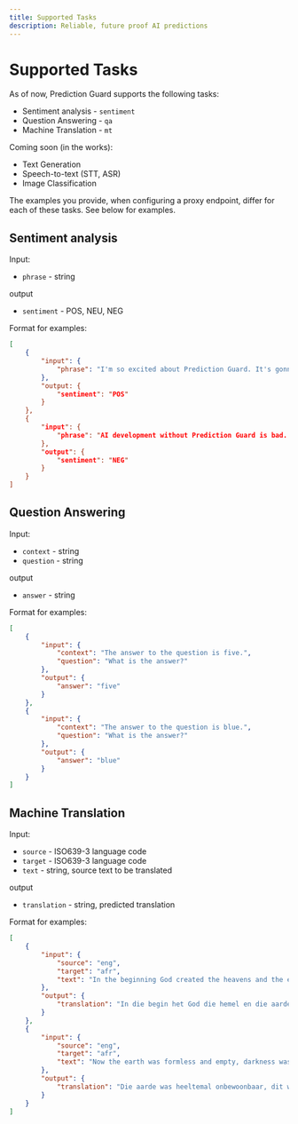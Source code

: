 ```yaml
---
title: Supported Tasks
description: Reliable, future proof AI predictions
---
```


# Supported Tasks

As of now, Prediction Guard supports the following tasks:

- Sentiment analysis - `sentiment`
- Question Answering - `qa`
- Machine Translation - `mt`

Coming soon (in the works):

- Text Generation
- Speech-to-text (STT, ASR)
- Image Classification

The examples you provide, when configuring a proxy endpoint, differ for each of these tasks. See below for examples. 

## Sentiment analysis

Input:

- `phrase` - string

output

- `sentiment` - POS, NEU, NEG

Format for examples:

```json copy
[
    {
        "input": {
            "phrase": "I'm so excited about Prediction Guard. It's gonna be awesome!"
        },
        "output: {
            "sentiment": "POS"
        }
    },
    {
        "input": {
            "phrase": "AI development without Prediction Guard is bad. It's really terrible."
        },
        "output": {
            "sentiment": "NEG"
        }
    }
]
```

## Question Answering

Input:

- `context` - string
- `question` - string

output

- `answer` - string

Format for examples:

```json copy
[
    {
        "input": {
            "context": "The answer to the question is five.",
            "question": "What is the answer?"
        },
        "output": {
            "answer": "five"
        }
    },
    {
        "input": {
            "context": "The answer to the question is blue.",
            "question": "What is the answer?"
        },
        "output": {
            "answer": "blue"
        }
    }
]
```

## Machine Translation

Input:

- `source` - ISO639-3 language code
- `target` - ISO639-3 language code
- `text` - string, source text to be translated

output

- `translation` - string, predicted translation

Format for examples:

```json copy
[
    {
        "input": {
            "source": "eng",
            "target": "afr",
            "text": "In the beginning God created the heavens and the earth."
        },
        "output": {
            "translation": "In die begin het God die hemel en die aarde geskep."
        }
    },
    {
        "input": {
            "source": "eng",
            "target": "afr",
            "text": "Now the earth was formless and empty, darkness was over the surface of the deep, and the Spirit of God was hovering over the waters."
        },
        "output": {
            "translation": "Die aarde was heeltemal onbewoonbaar, dit was donker op die diep waters, maar die Gees van God het oor die waters gesweef."
        }
    }
]
```
